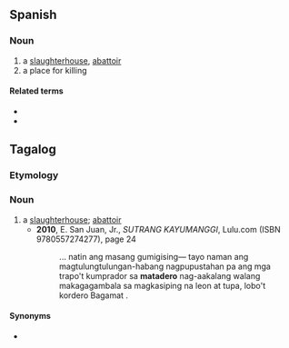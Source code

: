 ==Spanish==

===Noun===
{{es-noun|m}}

# a [[slaughterhouse]], [[abattoir]]
# a place for killing

====Related terms====
* {{l|es|matar}}
* {{l|es|matador}}

==Tagalog==
===Etymology===
{{bor|tl|es|matadero}}
===Noun===
{{head|tl|noun}}
# a [[slaughterhouse]]; [[abattoir]]
#* '''2010''', E. San Juan, Jr., ''SUTRANG KAYUMANGGI'', Lulu.com (ISBN 9780557274277), page 24
#*: ... natin ang masang gumigising— tayo naman ang magtulungtulungan-habang  nagpupustahan pa ang mga trapo&#39;t kumprador sa '''matadero''' nag-aakalang  walang makagagambala sa magkasiping na leon at tupa, lobo&#39;t kordero Bagamat .
====Synonyms====
* {{l|tl|katayan}}